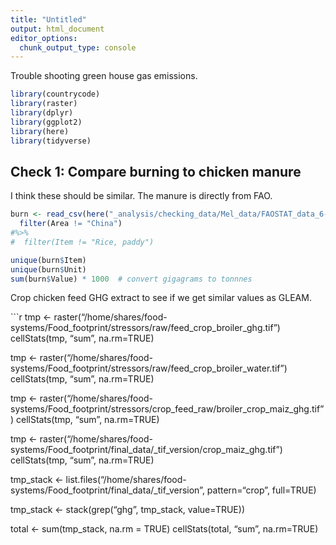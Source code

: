```yaml
---
title: "Untitled"
output: html_document
editor_options: 
  chunk_output_type: console
---
```


Trouble shooting green house gas emissions.

```r

library(countrycode)
library(raster)
library(dplyr)
library(ggplot2)
library(here)
library(tidyverse)

```


## Check 1: Compare burning to chicken manure
I think these should be similar.  The manure is directly from FAO.

```r

burn <- read_csv(here("_analysis/checking_data/Mel_data/FAOSTAT_data_6-3-2020_crop_burning.csv")) %>%
  filter(Area != "China") 
#%>%
#  filter(Item != "Rice, paddy")

unique(burn$Item)
unique(burn$Unit)
sum(burn$Value) * 1000  # convert gigagrams to tonnnes

```

Crop chicken feed GHG extract to see if we get similar values as GLEAM.

```r

tmp <- raster("/home/shares/food-systems/Food_footprint/stressors/raw/feed_crop_broiler_ghg.tif")
cellStats(tmp, "sum", na.rm=TRUE)

tmp <- raster("/home/shares/food-systems/Food_footprint/stressors/raw/feed_crop_broiler_water.tif")
cellStats(tmp, "sum", na.rm=TRUE)

tmp <- raster("/home/shares/food-systems/Food_footprint/stressors/crop_feed_raw/broiler_crop_maiz_ghg.tif")
cellStats(tmp, "sum", na.rm=TRUE)


tmp <- raster("/home/shares/food-systems/Food_footprint/final_data/_tif_version/crop_maiz_ghg.tif")
cellStats(tmp, "sum", na.rm=TRUE)

tmp_stack <- list.files("/home/shares/food-systems/Food_footprint/final_data/_tif_version", pattern="crop", full=TRUE)

tmp_stack <- stack(grep("ghg", tmp_stack, value=TRUE))


total <- sum(tmp_stack, na.rm = TRUE)
cellStats(total, "sum", na.rm=TRUE)